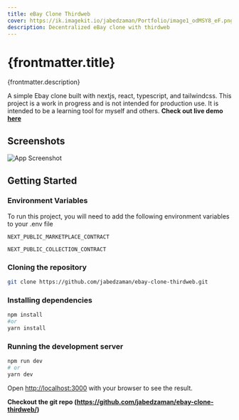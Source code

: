 ```yaml
---
title: eBay Clone Thirdweb
cover: https://ik.imagekit.io/jabedzaman/Portfolio/image1_odMSY8_eF.png?ik-sdk-version=javascript-1.4.3&updatedAt=1667779615526
description: Decentralized eBay clone with thirdweb
---
```


# {frontmatter.title}

{frontmatter.description}

A simple Ebay clone built with nextjs, react, typescript, and tailwindcss. This project is a work in progress and is not intended for production use. It is intended to be a learning tool for myself and others.
**Check out live demo [here](https://ebay-clone-thirdweb-jabed.vercel.app/)**

## Screenshots

![App Screenshot](https://ik.imagekit.io/jabedzaman/Portfolio/image1_odMSY8_eF.png?ik-sdk-version=javascript-1.4.3&updatedAt=1667779615526)

## Getting Started

### Environment Variables

To run this project, you will need to add the following environment variables to your .env file

`NEXT_PUBLIC_MARKETPLACE_CONTRACT`

`NEXT_PUBLIC_COLLECTION_CONTRACT`

### Cloning the repository

```bash
git clone https://github.com/jabedzaman/ebay-clone-thirdweb.git
```

### Installing dependencies

```bash
npm install
#or
yarn install
```

### Running the development server

```bash
npm run dev
# or
yarn dev
```

Open [http://localhost:3000](http://localhost:3000) with your browser to see the result. 

**Checkout the git repo (https://github.com/jabedzaman/ebay-clone-thirdweb/)**